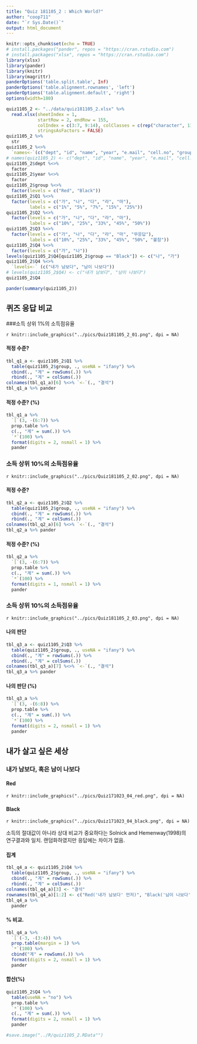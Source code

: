 ```yaml
---
title: "Quiz 181105_2 : Which World?"
author: "coop711"
date: "`r Sys.Date()`"
output: html_document
---
```


```r
knitr::opts_chunk$set(echo = TRUE)
# install.packages("pander", repos = "https://cran.rstudio.com")
# install.packages("xlsx", repos = "https://cran.rstudio.com")
library(xlsx)
library(pander)
library(knitr)
library(magrittr)
panderOptions('table.split.table', Inf)
panderOptions('table.alignment.rownames', 'left')
panderOptions('table.alignment.default', 'right')
options(width=180)
```

```r
quiz1105_2 <- "../data/quiz181105_2.xlsx" %>%
  read.xlsx(sheetIndex = 1, 
            startRow = 2, endRow = 155, 
            colIndex = c(3:7, 9:14), colClasses = c(rep("character", 11)), 
            stringsAsFactors = FALSE)
quiz1105_2 %>%
  str
quiz1105_2 %<>%
  `names<-`(c("dept", "id", "name", "year", "e.mail", "cell.no", "group", "Q1", "Q2", "Q3", "Q4"))
# names(quiz1105_2) <- c("dept", "id", "name", "year", "e.mail", "cell.no", "group", "Q1", "Q2", "Q3", "Q4")
quiz1105_2$dept %<>% 
  factor
quiz1105_2$year %<>%
  factor
quiz1105_2$group %<>% 
  factor(levels = c("Red", "Black"))
quiz1105_2$Q1 %<>% 
  factor(levels = c("가", "나", "다", "라", "마"), 
         labels = c("1%", "5%", "7%", "15%", "25%"))
quiz1105_2$Q2 %<>% 
  factor(levels = c("가", "나", "다", "라", "마"), 
         labels = c("10%", "25%", "33%", "45%", "50%"))
quiz1105_2$Q3 %<>% 
  factor(levels = c("가", "나", "다", "라", "마", "무응답"), 
         labels = c("10%", "25%", "33%", "45%", "50%", "불참"))
quiz1105_2$Q4 %<>% 
  factor(levels = c("가", "나"))
levels(quiz1105_2$Q4[quiz1105_2$group == "Black"]) <- c("나", "가")
quiz1105_2$Q4 %<>%
  `levels<-` (c("내가 남보다", "남이 나보다"))
# levels(quiz1105_2$Q4) <- c("내가 남보다", "남이 나보다")
quiz1105_2$Q4
```

```r
pander(summary(quiz1105_2))
```

## 퀴즈 응답 비교{#퀴즈}

###소득 상위 1%의 소득점유율

`r knitr::include_graphics("../pics/Quiz181105_2_01.png", dpi = NA)`

#### 적정 수준?

```r
tbl_q1_a <- quiz1105_2$Q1 %>% 
  table(quiz1105_2$group, ., useNA = "ifany") %>%
  cbind(., "계" = rowSums(.)) %>%
  rbind(., "계" = colSums(.))
colnames(tbl_q1_a)[6] %<>% `<-`(., "결석")
tbl_q1_a %>% pander 

```

#### 적정 수준? (%)

```r
tbl_q1_a %>% 
  `[`(3, -(6:7)) %>%
  prop.table %>% 
  c(., "계" = sum(.)) %>%
  `*`(100) %>%
  format(digits = 2, nsmall = 1) %>%
  pander
```

### 소득 상위 10%의 소득점유율

`r knitr::include_graphics("../pics/Quiz181105_2_02.png", dpi = NA)`

#### 적정 수준?

```r
tbl_q2_a <- quiz1105_2$Q2 %>% 
  table(quiz1105_2$group, ., useNA = "ifany") %>%
  cbind(., "계" = rowSums(.)) %>%
  rbind(., "계" = colSums(.))
colnames(tbl_q2_a)[6] %<>% `<-`(., "결석")
tbl_q2_a %>% pander 
```

#### 적정 수준? (%)

```r
tbl_q2_a %>% 
  `[`(3, -(6:7)) %>%
  prop.table %>% 
  c(., "계" = sum(.)) %>%
  `*`(100) %>%
  format(digits = 1, nsmall = 1) %>%
  pander
```

### 소득 상위 10%의 소득점유율

`r knitr::include_graphics("../pics/Quiz181105_2_03.png", dpi = NA)`

#### 나의 판단

```r
tbl_q3_a <- quiz1105_2$Q3 %>% 
  table(quiz1105_2$group, ., useNA = "ifany") %>%
  cbind(., "계" = rowSums(.)) %>%
  rbind(., "계" = colSums(.))
colnames(tbl_q3_a)[7] %<>% `<-`(., "결석")
tbl_q3_a %>% pander 
```

#### 나의 판단 (%)

```r
tbl_q3_a %>% 
  `[`(3, -(6:8)) %>%
  prop.table %>% 
  c(., "계" = sum(.)) %>%
  `*`(100) %>%
  format(digits = 2, nsmall = 1) %>%
  pander
```

## 내가 살고 싶은 세상

### 내가 남보다, 혹은 남이 나보다

#### Red 

`r knitr::include_graphics("../pics/Quiz171023_04_red.png", dpi = NA)`

#### Black

`r knitr::include_graphics("../pics/Quiz171023_04_black.png", dpi = NA)`

소득의 절대값이 아니라 상대 비교가 중요하다는 Solnick and Hemenway(1998)의 연구결과와 일치. 랜덤화하였지만 응답에는 차이가 없음.

#### 집계

```r
tbl_q4_a <- quiz1105_2$Q4 %>%
  table(quiz1105_2$group, ., useNA = "ifany") %>%
  cbind(., "계" = rowSums(.)) %>%
  rbind(., "계" = colSums(.))
colnames(tbl_q4_a)[3] <- "결석"
rownames(tbl_q4_a)[1:2] <- c("Red('내가 남보다' 먼저)", "Black('남이 나보다' 먼저)")
tbl_q4_a %>% 
  pander
```

#### % 비교.  

```r
tbl_q4_a %>% 
  `[`(-3, -(3:4)) %>%
  prop.table(margin = 1) %>%
  `*`(100) %>%
  cbind("계" = rowSums(.)) %>%
  format(digits = 2, nsmall = 1) %>%
  pander
```

#### 합산(%)

```r
quiz1105_2$Q4 %>%
  table(useNA = "no") %>%
  prop.table %>%
  `*`(100) %>%
  c(., "계" = sum(.)) %>%
  format(digits = 2, nsmall = 1) %>%
  pander
```


```r
#save.image("../R/quiz1105_2.RData"")
```